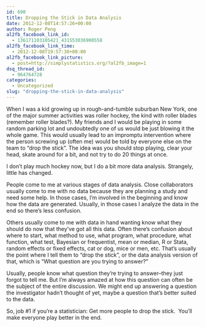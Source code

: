```yaml
---
id: 690
title: Dropping the Stick in Data Analysis
date: 2012-12-08T14:57:26+00:00
author: Roger Peng
al2fb_facebook_link_id:
  - 136171103105421_431553036900558
al2fb_facebook_link_time:
  - 2012-12-08T19:57:30+00:00
al2fb_facebook_link_picture:
  - post=http://simplystatistics.org/?al2fb_image=1
dsq_thread_id:
  - 964764728
categories:
  - Uncategorized
slug: "dropping-the-stick-in-data-analysis"
---
```

When I was a kid growing up in rough-and-tumble suburban New York, one of the major summer activities was roller hockey, the kind with roller blades (remember roller blades?). My friends and I would be playing in some random parking lot and undoubtedly one of us would be just blowing it the whole game. This would usually lead to an impromptu intervention where the person screwing up (often me) would be told by everyone else on the team to "drop the stick". The idea was you should stop playing, clear your head, skate around for a bit, and not try to do 20 things at once.

I don't play much hockey now, but I do a bit more data analysis. Strangely, little has changed.

People come to me at various stages of data analysis. Close collaborators usually come to me with no data because they are planning a study and need some help. In those cases, I'm involved in the beginning and know how the data are generated. Usually, in those cases I analyze the data in the end so there's less confusion.

Others usually come to me with data in hand wanting know what they should do now that they've got all this data. Often there's confusion about where to start, what method to use, what program, what procedure, what function, what test, Bayesian or frequentist, mean or median, R or Stata, random effects or fixed effects, cat or dog, mice or men, etc. That's usually the point where I tell them to "drop the stick", or the data analysis version of that, which is "What question are you trying to answer?"

Usually, people know what question they're trying to answer--they just forgot to tell me. But I'm always amazed at how this question can often be the subject of the entire discussion. We might end up answering a question the investigator hadn't thought of yet, maybe a question that's better suited to the data.

So, job #1 if you're a statistician: Get more people to drop the stick.  You'll make everyone play better in the end.
